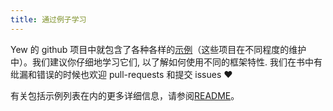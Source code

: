 ```yaml
---
title: 通过例子学习
---
```


Yew 的 github 项目中就包含了各种各样的[示例]（这些项目在不同程度的维护中）。我们建议你仔细地学习它们, 以了解如何使用不同的框架特性. 我们在书中有纰漏和错误的时候也欢迎 pull-requests 和提交 issues ♥️

有关包括示例列表在内的更多详细信息，请参阅[README](https://github.com/yewstack/yew/tree/v0.18/examples)。

[示例]: https://github.com/yewstack/yew/tree/v0.18/examples
